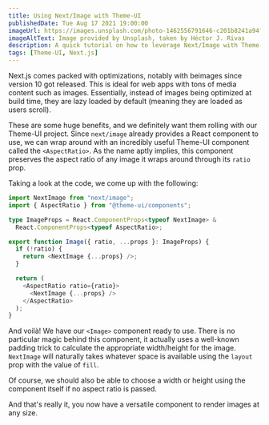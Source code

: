 ```yaml
---
title: Using Next/Image with Theme-UI
publishedDate: Tue Aug 17 2021 19:00:00
imageUrl: https://images.unsplash.com/photo-1462556791646-c201b8241a94?ixlib=rb-1.2.1&ixid=MnwxMjA3fDB8MHxwaG90by1wYWdlfHx8fGVufDB8fHx8&auto=format&fit=crop&w=1765&q=80
imageAltText: Image provided by Unsplash, taken by Héctor J. Rivas
description: A quick tutorial on how to leverage Next/Image with Theme-UI
tags: [Theme-UI, Next.js]
---
```


Next.js comes packed with optimizations, notably with beimages since version 10
got released. This is ideal for web apps with tons of media content such as 
images. Essentially, instead of images being optimized at build time, they are
lazy loaded by default (meaning they are loaded as users scroll).

These are some huge benefits, and we definitely want them rolling with our Theme-UI
project. Since `next/image` already provides a React component to use, we can 
wrap around with an incredibly useful Theme-UI component called the `<AspectRatio>`. 
As the name aptly implies, this component preserves the aspect ratio of any image it wraps
around through its `ratio` prop.

Taking a look at the code, we come up with the following:

```typescript title="Image.tsx"
import NextImage from "next/image";
import { AspectRatio } from "@theme-ui/components";

type ImageProps = React.ComponentProps<typeof NextImage> &
  React.ComponentProps<typeof AspectRatio>;

export function Image({ ratio, ...props }: ImageProps) {
  if (!ratio) {
    return <NextImage {...props} />;
  }

  return (
    <AspectRatio ratio={ratio}>
      <NextImage {...props} />
    </AspectRatio>
  );
}
```

And voilà! We have our `<Image>` component ready to use. There is no particular
magic behind this component, it actually uses a well-known padding trick to 
calculate the appropriate width/height for the image. `NextImage` will naturally
takes whatever space is available using the `layout` prop with the value of `fill`.

Of course, we should also be able to choose a width or height using the component
itself if no aspect ratio is passed.

And that's really it, you now have a versatile component to render images at any
size.